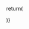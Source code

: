 

return(

<ColorPalette>
  <ColorItem
    title="Primary"
    subtitle="theme.palette.primary"
    colors={{
      lighter: theme.palette.primary.lighter,
      light: theme.palette.primary.light,
      main: theme.palette.primary.main,
      dark: theme.palette.primary.dark,
      darker: theme.palette.primary.darker,
    }}
  />
  <ColorItem
    title="Secondary"
    subtitle="theme.palette.secondary"
    colors={{
      lighter: theme.palette.secondary.lighter,
      light: theme.palette.secondary.light,
      main: theme.palette.secondary.main,
      dark: theme.palette.secondary.dark,
      darker: theme.palette.secondary.darker,
    }}
  />
  <ColorItem
    title="Error"
    subtitle="theme.palette.error"
    colors={{
      light: theme.palette.error.light,
      main: theme.palette.error.main,
      dark: theme.palette.error.dark,
    }}
  />
  <ColorItem
    title="Warning"
    subtitle="theme.palette.warning"
    colors={{
      light: theme.palette.warning.light,
      main: theme.palette.warning.main,
      dark: theme.palette.warning.dark,
    }}
  />
  <ColorItem
    title="Info"
    subtitle="theme.palette.info"
    colors={{
      light: theme.palette.info.light,
      main: theme.palette.info.main,
      dark: theme.palette.info.dark,
    }}
  />
  <ColorItem
    title="Success"
    subtitle="theme.palette.success"
    colors={{
      light: theme.palette.success.light,
      main: theme.palette.success.main,
      dark: theme.palette.success.dark,
    }}
  />
  <ColorItem
    title="Common"
    subtitle="theme.palette.common"
    colors={{
      black: theme.palette.common.black,
      white: theme.palette.common.white,
    }}
  />
  <ColorItem
    title="Grey"
    subtitle="theme.palette.grey"
    colors={{
      lighter: theme.palette.grey.lighter,
      light: theme.palette.grey.light,
      main: theme.palette.grey.main,
      dark: theme.palette.grey.dark,
      darker: theme.palette.grey.darker,
    }}
  />
  <ColorItem
    title="Text"
    subtitle="theme.palette.text"
    colors={{
      primary: theme.palette.text.primary,
      secondary: theme.palette.text.secondary,
      disabled: theme.palette.text.disabled,
    }}
  />
  <ColorItem
    title="Divider"
    subtitle="theme.palette.divider"
    colors={{ divider: theme.palette.divider }}
  />
  <ColorItem
    title="Background"
    subtitle="theme.palette.background"
    colors={{
      paper: theme.palette.background.paper,
      default: theme.palette.background.default,
    }}
  />
</ColorPalette>
)}
